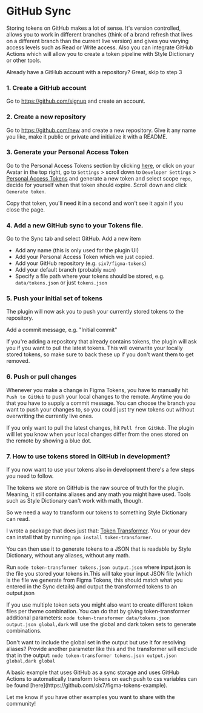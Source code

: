 # GitHub Sync

Storing tokens on GitHub makes a lot of sense. It's version controlled, allows you to work in different branches (think of a brand refresh that lives on a different branch than the current live version) and gives you varying access levels such as Read or Write access. Also you can integrate GitHub Actions which will allow you to create a token pipeline with Style Dictionary or other tools.



<Callout emoji="💡">
  Already have a GitHub account with a repository? Great, skip to step 3
</Callout>

### 1. Create a GitHub account

Go to https://github.com/signup and create an account.

### 2. Create a new repository

Go to https://github.com/new and create a new repository. Give it any name you like, make it public or private and initialize it with a README.

### 3. Generate your Personal Access Token

Go to the Personal Access Tokens section by clicking [here](https://github.com/settings/tokens), or click on your Avatar in the top right, go to `Settings` > scroll down to `Developer Settings` > [Personal Access Tokens](https://github.com/settings/tokens) and generate a new token and select scope `repo`, decide for yourself when that token should expire. Scroll down and click `Generate token`.

Copy that token, you'll need it in a second and won't see it again if you close the page.

### 4. Add a new GitHub sync to your Tokens file.

Go to the Sync tab and select GitHub. Add a new item

- Add any name (this is only used for the plugin UI)
- Add your Personal Access Token which we just copied.
- Add your GitHub repository (e.g. `six7/figma-tokens`)
- Add your default branch (probably `main`)
- Specify a file path where your tokens should be stored, e.g. `data/tokens.json` or just `tokens.json`

### 5. Push your initial set of tokens

The plugin will now ask you to push your currently stored tokens to the repository.

Add a commit message, e.g. "Initial commit"

If you're adding a repository that already contains tokens, the plugin will ask you if you want to pull the latest tokens. This will overwrite your locally stored tokens, so make sure to back these up if you don't want them to get removed.

### 6. Push or pull changes

Whenever you make a change in Figma Tokens, you have to manually hit `Push to GitHub` to push your local changes to the remote. Anytime you do that you have to supply a commit message. You can choose the branch you want to push your changes to, so you could just try new tokens out without overwriting the currently live ones.

If you only want to pull the latest changes, hit `Pull from GitHub`. The plugin will let you know when your local changes differ from the ones stored on the remote by showing a blue dot.

### 7. How to use tokens stored in GitHub in development?

If you now want to use your tokens also in development there's a few steps you need to follow.

The tokens we store on GitHub is the raw source of truth for the plugin. Meaning, it still contains aliases and any math you might have used. Tools such as Style Dictionary can't work with math, though.

So we need a way to transform our tokens to something Style Dictionary can read.

I wrote a package that does just that: [Token Transformer](https://www.npmjs.com/package/token-transformer).  You or your dev can install that by running `npm install token-transformer`.

You can then use it to generate tokens to a JSON that is readable by Style Dictionary, without any aliases, without any math.

Run `node token-transformer tokens.json output.json` where input.json is the file you stored your tokens in.This will take your input JSON file (which is the file we generate from Figma Tokens, this should match what you entered in the Sync details) and output the transformed tokens to an output.json

If you use multiple token sets you might also want to create different token files per theme combination. You can do that by giving token-transformer additional parameters: `node token-transformer data/tokens.json output.json global,dark` will use the global and dark token sets to generate combinations.

Don't want to include the global set in the output but use it for resolving aliases? Provide another parameter like this and the transformer will exclude that in the output: `node token-transformer tokens.json output.json global,dark global`


<Callout emoji="💡">
  A basic example that uses GitHub as a sync storage and uses GitHub Actions to automatically transform tokens on each push to css variables can be found [here](https://github.com/six7/figma-tokens-example). 
  
  Let me know if you have other examples you want to share with the community!
</Callout>
